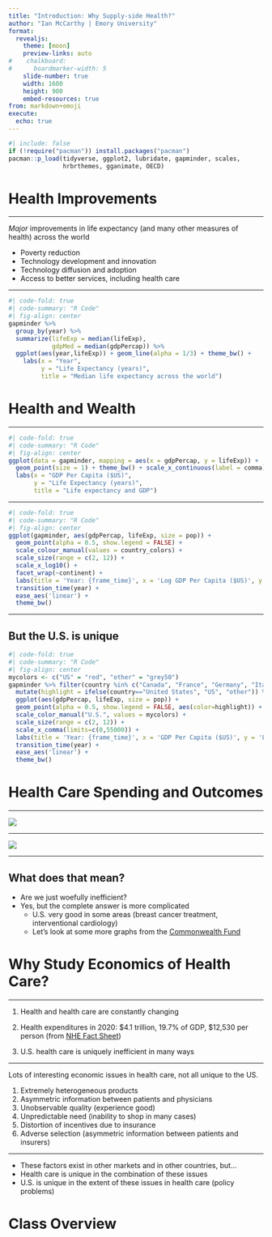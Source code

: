 ```yaml
---
title: "Introduction: Why Supply-side Health?"
author: "Ian McCarthy | Emory University"
format: 
  revealjs:
    theme: [moon]
    preview-links: auto
#    chalkboard:
#      boardmarker-width: 5
    slide-number: true
    width: 1600
    height: 900    
    embed-resources: true
from: markdown+emoji
execute: 
  echo: true
---
```


```r
#| include: false
if (!require("pacman")) install.packages("pacman")
pacman::p_load(tidyverse, ggplot2, lubridate, gapminder, scales,
               hrbrthemes, gganimate, OECD)
```


# Health Improvements

---


*Major* improvements in life expectancy (and many other measures of health) across the world

- Poverty reduction
- Technology development and innovation
- Technology diffusion and adoption
- Access to better services, including health care


---


```r
#| code-fold: true
#| code-summary: "R Code"
#| fig-align: center
gapminder %>%
  group_by(year) %>%
  summarize(lifeExp = median(lifeExp),
            gdpMed = median(gdpPercap)) %>%
  ggplot(aes(year,lifeExp)) + geom_line(alpha = 1/3) + theme_bw() +
    labs(x = "Year",
         y = "Life Expectancy (years)",
         title = "Median life expectancy across the world")
```


# Health and Wealth

---

```r
#| code-fold: true
#| code-summary: "R Code"
#| fig-align: center
ggplot(data = gapminder, mapping = aes(x = gdpPercap, y = lifeExp)) + 
  geom_point(size = 1) + theme_bw() + scale_x_continuous(label = comma) +
  labs(x = "GDP Per Capita ($US)",
       y = "Life Expectancy (years)",
       title = "Life expectancy and GDP")
```



---


```r
#| code-fold: true
#| code-summary: "R Code"
#| fig-align: center
ggplot(gapminder, aes(gdpPercap, lifeExp, size = pop)) +
  geom_point(alpha = 0.5, show.legend = FALSE) +
  scale_colour_manual(values = country_colors) +
  scale_size(range = c(2, 12)) +
  scale_x_log10() +
  facet_wrap(~continent) +
  labs(title = 'Year: {frame_time}', x = 'Log GDP Per Capita ($US)', y = 'Life Expectancy (years)') +
  transition_time(year) +
  ease_aes('linear') +
  theme_bw()
```




---

## But the U.S. is unique

```r
#| code-fold: true
#| code-summary: "R Code"
#| fig-align: center
mycolors <- c("US" = "red", "other" = "grey50")
gapminder %>% filter(country %in% c("Canada", "France", "Germany", "Italy", "Japan", "United Kingdom", "United States")) %>%
  mutate(highlight = ifelse(country=="United States", "US", "other")) %>%
  ggplot(aes(gdpPercap, lifeExp, size = pop)) +
  geom_point(alpha = 0.5, show.legend = FALSE, aes(color=highlight)) +
  scale_color_manual("U.S.", values = mycolors) +
  scale_size(range = c(2, 12)) +
  scale_x_comma(limits=c(0,55000)) + 
  labs(title = 'Year: {frame_time}', x = 'GDP Per Capita ($US)', y = 'Life Expectancy (years)') +
  transition_time(year) +
  ease_aes('linear') +
  theme_bw()
```



# Health Care Spending and Outcomes

---

::: {layout="[[-1], [1], [-1]]"}
![](/files/figures/hcspend-maternal-mortality.gif){fig-align="center"}
:::

---

::: {layout="[[-1], [1], [-1]]"}
![](/files/figures/hcspend-infant-mortality.gif){fig-align="center"}
:::


---

## What does that mean?

- Are we just woefully inefficient?
- Yes, but the complete answer is more complicated
  - U.S. very good in some areas (breast cancer treatment, interventional cardiology)
  - Let's look at some more graphs from the [Commonwealth Fund](https://www.commonwealthfund.org/publications/issue-briefs/2020/jan/us-health-care-global-perspective-2019)



# Why Study Economics of Health Care?


---


1. Health and health care are constantly changing

2. Health expenditures in 2020: \$4.1 trillion, 19.7% of GDP, \$12,530 per person (from [NHE Fact Sheet](https://www.cms.gov/Research-Statistics-Data-and-Systems/Statistics-Trends-and-Reports/NationalHealthExpendData/NHE-Fact-Sheet))

3. U.S. health care is uniquely inefficient in many ways


---

Lots of interesting economic issues in health care, not all unique to the US.

:::{.fragment}
1. Extremely heterogeneous products
2. Asymmetric information between patients and physicians
3. Unobservable quality (experience good)
4. Unpredictable need (inability to shop in many cases)
5. Distortion of incentives due to insurance
6. Adverse selection (asymmetric information between patients and insurers)
:::


---

- These factors exist in other markets and in other countries, but...
- Health care is unique in the combination of these issues
- U.S. is unique in the extent of these issues in health care (policy problems)


# Class Overview